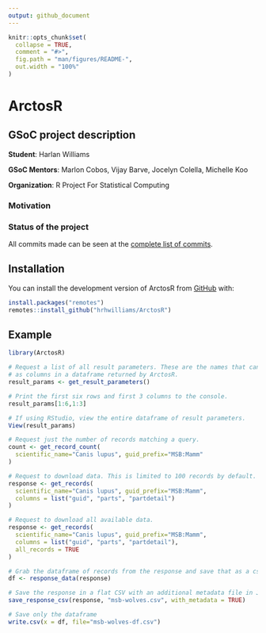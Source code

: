 ```yaml
---
output: github_document
---
```


<!-- README.md is generated from README.Rmd. Please edit that file -->

```r
knitr::opts_chunk$set(
  collapse = TRUE,
  comment = "#>",
  fig.path = "man/figures/README-",
  out.width = "100%"
)
```

# ArctosR

<!-- badges: start -->
<!-- badges: end -->

## GSoC project description

**Student**: Harlan Williams

**GSoC Mentors**: Marlon Cobos, Vijay Barve, Jocelyn Colella, Michelle Koo

**Organization**: R Project For Statistical Computing

### Motivation



### Status of the project

All commits made can be seen at the <a href="https://github.com/claununez/biosurvey/commits/master" target="_blank">complete list of commits</a>.

## Installation

You can install the development version of ArctosR from [GitHub](https://github.com/) with:

``` r
install.packages("remotes")
remotes::install_github("hrhwilliams/ArctosR")
```

## Example

```r
library(ArctosR)

# Request a list of all result parameters. These are the names that can show up
# as columns in a dataframe returned by ArctosR.
result_params <- get_result_parameters()

# Print the first six rows and first 3 columns to the console.
result_params[1:6,1:3]

# If using RStudio, view the entire dataframe of result parameters.
View(result_params)

# Request just the number of records matching a query.
count <- get_record_count(
  scientific_name="Canis lupus", guid_prefix="MSB:Mamm"
)

# Request to download data. This is limited to 100 records by default.
response <- get_records(
  scientific_name="Canis lupus", guid_prefix="MSB:Mamm",
  columns = list("guid", "parts", "partdetail")
)

# Request to download all available data.
response <- get_records(
  scientific_name="Canis lupus", guid_prefix="MSB:Mamm",
  columns = list("guid", "parts", "partdetail"),
  all_records = TRUE
)

# Grab the dataframe of records from the response and save that as a csv.
df <- response_data(response)

# Save the response in a flat CSV with an additional metadata file in JSON
save_response_csv(response, "msb-wolves.csv", with_metadata = TRUE)

# Save only the dataframe
write.csv(x = df, file="msb-wolves-df.csv")
```
